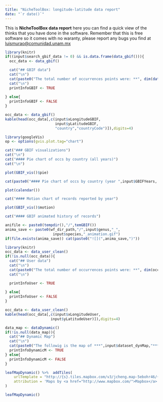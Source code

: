 ```yaml
---
title: "NicheToolBox: longitude-latitude data report"
date: "`r date()`"
---
```


This is **NicheToolBox data report** here you can find a quick view of the thinks that you have done in the software. Remember that this is free software so it comes with no waranty, please report any bugs you find at <luismurao@comunidad.unam.mx>


```r
library(knitr)
if((input$search_gbif_data != 0) && is.data.frame(data_gbif())){
  occ_data <- data_gbif()

  cat("## GBIF data")
  cat("\n")
  cat(paste0("The total number of occurrences points were: **", dim(data_gbif())[1],"**"))
  cat("\n")
  printInfoGBIF <- TRUE
  
} else{
  printInfoGBIF <- FALSE
}


```


```r
occ_data <- data_gbif()
kable(head(occ_data[,c(input$xLongitudeGBIF,
                       input$yLatitudeGBIF,
                       "country","countryCode")]),digits=4)
```

```r
library(googleVis)
op <- options(gvis.plot.tag="chart")
```


```r
cat("### GBIF visualizations")
cat("\n")
cat("#### Pie chart of occs by country (all years)")
cat("\n")

```


```r
plot(GBIF_vis()$pie)
```


```r
cat(paste0("#### Pie chart of occs by country (year ",input$GBIFYears, ")"))
```


```r
plot(calendar())
```


```r
cat("#### Motion chart of records reported by year")
```


```r
plot(GBIF_vis()$motion)
```

```r
cat("#### GBIF animated history of records")
```


```r
anifile <- paste0(tempdir(),"/",temGBIF())
anima_save <- paste0(wf_dir_path,"/",input$genus,"_",
                      input$species,"_animation.gif")
if(file.exists(anima_save)) cat(paste0("![](",anima_save,")"))
```

```r
library(knitr)
occ_data <- data_user_clean()
if(!is.null(occ_data)){
  cat("## User data")
  cat("\n")
  cat(paste0("The total number of occurrences points were: **", dim(occ_data)[1],"**"))
  cat("\n")

  printInfoUser <- TRUE
  
} else{
  printInfoUser <- FALSE
}

```


```r
occ_data <- data_user_clean()
kable(head(occ_data[,c(input$xLongitudeUser,
                     input$yLatitudeUser)]),digits=4)
```


```r
data_map <- dataDynamic()
if(!is.null(data_map)){
  cat("## Dynamic Map")
  cat("\n")
  cat(paste0("The followig is the map of ***",input$dataset_dynMap,"*** occurrence points"))
  printInfoDynamicM <- TRUE
} else{
  printInfoDynamicM <- FALSE
}
```


```r
leafMapDynamic() %>%  addTiles(
    urlTemplate = "http://{s}.tiles.mapbox.com/v3/jcheng.map-5ebohr46/{z}/{x}/{y}.png",
    attribution = 'Maps by <a href="http://www.mapbox.com/">Mapbox</a>'
)

```


```r
leafMapDynamic()

```
